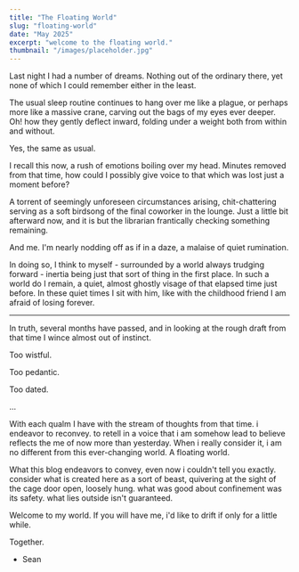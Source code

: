 ```yaml
---
title: "The Floating World"
slug: "floating-world"
date: "May 2025"
excerpt: "welcome to the floating world."
thumbnail: "/images/placeholder.jpg"
---
```


Last night I had a number of dreams. Nothing out of the ordinary there, yet 
none of which I could remember either in the least.

The usual sleep routine continues to hang over me like a plague, or perhaps
more like a massive crane, carving out the bags of my eyes ever deeper. Oh!
how they gently deflect inward, folding under a weight both from within and without.

Yes, the same as usual.

I recall this now, a rush of emotions boiling over my head.
Minutes removed from that time, how could I possibly give voice to that 
which was lost just a moment before?

A torrent of seemingly unforeseen circumstances arising, chit-chattering serving
as a soft birdsong of the final coworker in the lounge. Just a little bit afterward 
now, and it is but the librarian frantically checking something remaining.

And me. I'm nearly nodding off as if in a daze, a malaise of quiet rumination.

In doing so, I think to myself - surrounded by a world always trudging forward - 
inertia being just that sort of thing in the first place. In such a world do I remain, 
a quiet, almost ghostly visage of that elapsed time just before. In these quiet 
times I sit with him, like with the childhood friend I am afraid of losing forever.

---

In truth, several months have passed, and in looking at the rough draft from that 
time I wince almost out of instinct. 

Too wistful.

Too pedantic.

Too dated.

...

With each qualm I have with the stream of thoughts from that time. i endeavor to reconvey.
to retell in a voice that i am somehow lead to believe reflects the me of now more than yesterday.
When i really consider it, i am no different from this ever-changing world. A floating world.

What this blog endeavors to convey, even now i couldn't tell you exactly. consider what is created
here as a sort of beast, quivering at the sight of the cage door open, loosely hung. what was good 
about confinement was its safety. what lies outside isn't guaranteed.

Welcome to my world. If you will have me, i'd like to drift if only for a little while.

Together.

- Sean
